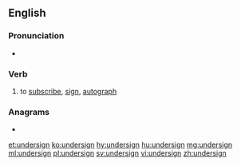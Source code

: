 ==English==

===Pronunciation===
* {{rhymes|aɪn|lang=en}}

===Verb===
{{en-verb}}

# to [[subscribe]], [[sign]], [[autograph]]

===Anagrams===
* {{l|en|sundering}}

[[et:undersign]]
[[ko:undersign]]
[[hy:undersign]]
[[hu:undersign]]
[[mg:undersign]]
[[ml:undersign]]
[[pl:undersign]]
[[sv:undersign]]
[[vi:undersign]]
[[zh:undersign]]